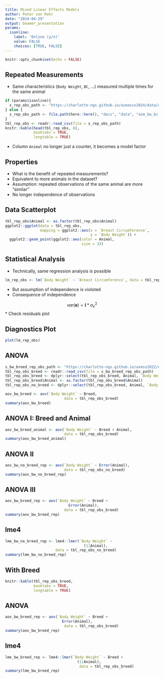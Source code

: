 ```yaml
---
title: Mixed Linear Effects Models
author: Peter von Rohr
date: "2024-04-29"
output: beamer_presentation
params:
  isonline:
    label: 'Online (y/n)'
    value: FALSE
    choices: [TRUE, FALSE]
---
```


```r
knitr::opts_chunk$set(echo = FALSE)
```

## Repeated Measurements

* Same characteristics (`Body Weight`, `BC`, ...) measured multiple times for the same animal

```r
if (params$isonline){
  s_rep_obs_path <- "https://charlotte-ngs.github.io/asmasss2024/data/asm_bw_bc_rep_obs.csv"
} else {
  s_rep_obs_path <- file.path(here::here(), "docs", "data", "asm_bw_bc_rep_obs.csv")
}
tbl_rep_obs <- readr::read_csv(file = s_rep_obs_path)
knitr::kable(head(tbl_rep_obs, 8),
             booktabs = TRUE,
             longtable = TRUE)
```

* Column `Animal` no longer just a counter, it becomes a model factor

## Properties 

* What is the benefit of repeated measurements?
* Equivalent to more animals in the dataset?
* Assumption: repeated observations of the same animal are more "similar"
* No longer independence of observations


## Data Scatterplot

```r
tbl_rep_obs$Animal <- as.factor(tbl_rep_obs$Animal)
ggplot2::ggplot(data = tbl_rep_obs, 
                mapping = ggplot2::aes(x = `Breast Circumference`,
                                       y = `Body Weight`)) + 
  ggplot2::geom_point(ggplot2::aes(color = Animal, 
                                   size = 3))

```


## Statistical Analysis

* Technically, same regression analysis is possible

```r
lm_rep_obs <- lm(`Body Weight` ~ `Breast Circumference`, data = tbl_rep_obs)
```

* But assumption of independence is violoted
* Consequence of independence

$$var(\mathbf{e}) = \mathbf{I} * \sigma_e^2$$
* Check residuals plot


## Diagnostics Plot

```r
plot(lm_rep_obs)
```


## ANOVA
```r
s_bw_breed_rep_obs_path <- "https://charlotte-ngs.github.io/asmss2022/data/asm_bw_breed_rep_obs.csv"
tbl_rep_obs_breed <- readr::read_csv(file = s_bw_breed_rep_obs_path)
tbl_rep_obs_breed <- dplyr::select(tbl_rep_obs_breed, Animal, `Body Weight`, Breed)
tbl_rep_obs_breed$Animal <- as.factor(tbl_rep_obs_breed$Animal)
tbl_rep_obs_no_breed <- dplyr::select(tbl_rep_obs_breed, Animal, `Body Weight`)

```

```r
aov_bw_breed <- aov(`Body Weight` ~ Breed, 
                           data = tbl_rep_obs_breed)
summary(aov_bw_breed)
```



## ANOVA I: Breed and Animal 


```r
aov_bw_breed_animal <- aov(`Body Weight` ~ Breed + Animal, 
                           data = tbl_rep_obs_breed)
summary(aov_bw_breed_animal)
```


## ANOVA II 

```r
aov_bw_no_breed_rep <- aov(`Body Weight` ~ Error(Animal), 
                           data = tbl_rep_obs_no_breed)
summary(aov_bw_no_breed_rep)
```



## ANOVA III 

```r
aov_bw_breed_rep <- aov(`Body Weight` ~ Breed + 
                             Error(Animal), 
                           data = tbl_rep_obs_breed)
summary(aov_bw_breed_rep)
```


## lme4

```r
lme_bw_no_breed_rep <- lme4::lmer(`Body Weight` ~ 
                                    (1|Animal), 
                       data = tbl_rep_obs_no_breed)
summary(lme_bw_no_breed_rep)
```


## With Breed

```r
knitr::kable(tbl_rep_obs_breed,
             booktabs = TRUE,
             longtable = TRUE)
```

## ANOVA

```r
aov_bw_breed_rep <- aov(`Body Weight` ~ Breed + 
                          Error(Animal), 
                           data = tbl_rep_obs_breed)
summary(aov_bw_breed_rep)
```


## lme4

```r
lme_bw_breed_rep <- lme4::lmer(`Body Weight` ~ Breed + 
                                 (1|Animal), 
                                  data = tbl_rep_obs_breed)
summary(lme_bw_breed_rep)
```


